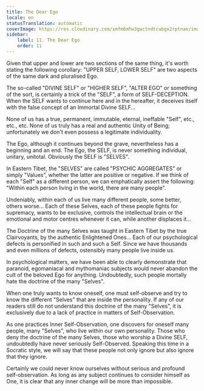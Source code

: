 ```yaml
---
title: The Dear Ego
locale: en
statusTranslation: automatic
coverImage: https://res.cloudinary.com/xmfm6mhw3gwctndtcubgx2rptnae/image/upload/v1740468922/small_cover_tratado_de_psicologia_revolucionaria_a4c0dca4e0.webp
sidebar:
    label: 11. The Dear Ego
    order: 11
---
```

Given that upper and lower are two sections of the same thing, it's worth stating the following corollary: "UPPER SELF, LOWER SELF" are two aspects of the same dark and pluralised Ego.

The so-called "DIVINE SELF" or "HIGHER SELF", "ALTER EGO" or something of the sort, is certainly a trick of the "SELF", a form of SELF-DECEPTION. When the SELF wants to continue here and in the hereafter, it deceives itself with the false concept of an Immortal Divine SELF...

None of us has a true, permanent, immutable, eternal, ineffable "Self", etc., etc., etc. None of us truly has a real and authentic Unity of Being; unfortunately we don't even possess a legitimate individuality.

The Ego, although it continues beyond the grave, nevertheless has a beginning and an end. The Ego, the SELF, is never something individual, unitary, unitotal. Obviously the SELF is "SELVES".

In Eastern Tibet, the "SELVES" are called "PSYCHIC AGGREGATES" or simply "Values", whether the latter are positive or negative. If we think of each "Self" as a different person, we can emphatically assert the following: "Within each person living in the world, there are many people".

Undeniably, within each of us live many different people, some better, others worse... Each of these Selves, each of these people fights for supremacy, wants to be exclusive, controls the intellectual brain or the emotional and motor centres whenever it can, while another displaces it...

The Doctrine of the many Selves was taught in Eastern Tibet by the true Clairvoyants, by the authentic Enlightened Ones... Each of our psychological defects is personified in such and such a Self. Since we have thousands and even millions of defects, ostensibly many people live inside us.

In psychological matters, we have been able to clearly demonstrate that paranoid, egomaniacal and mythomaniac subjects would never abandon the cult of the beloved Ego for anything. Undoubtedly, such people mortally hate the doctrine of the many "Selves".

When one truly wants to know oneself, one must self-observe and try to know the different "Selves" that are inside the personality. If any of our readers still do not understand this doctrine of the many "Selves", it is exclusively due to a lack of practice in matters of Self-Observation.

As one practices Inner Self-Observation, one discovers for oneself many people, many "Selves", who live within our own personality. Those who deny the doctrine of the many Selves, those who worship a Divine SELF, undoubtedly have never seriously Self-Observed. Speaking this time in a Socratic style, we will say that these people not only ignore but also ignore that they ignore.

Certainly we could never know ourselves without serious and profound self-observation. As long as any subject continues to consider himself as One, it is clear that any inner change will be more than impossible.

